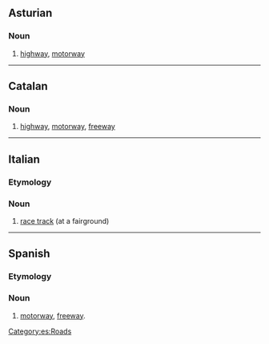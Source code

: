 ==Asturian==
{{wikipedia|lang=ast}}

===Noun===
{{ast-noun|f|autopistes}}

# [[highway]], [[motorway]]

----

==Catalan==

===Noun===
{{ca-noun|f}}

# [[highway]], [[motorway]], [[freeway]]

----

==Italian==

===Etymology===
{{prefix|auto|pista|lang=it}}

===Noun===
{{it-noun|f}}

# [[race track]] (at a fairground)

----

==Spanish==
{{wikipedia|lang=es}}

===Etymology===
{{prefix|auto|pista|lang=es}}

===Noun===
{{es-noun|f}}

# [[motorway]], [[freeway]].

[[Category:es:Roads]]